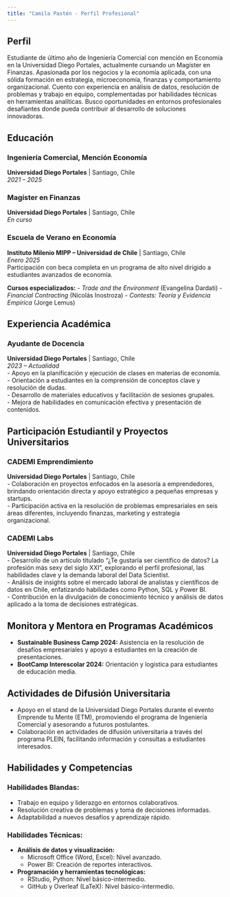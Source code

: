 ```yaml
---
title: "Camila Pastén - Perfil Profesional"
---
```


## Perfil 
Estudiante de último año de Ingeniería Comercial con mención en Economía en la Universidad Diego Portales, actualmente cursando un Magíster en Finanzas. 
Apasionada por los negocios y la economía aplicada, con una sólida formación en estrategia, microeconomía, finanzas y comportamiento organizacional. 
Cuento con experiencia en análisis de datos, resolución de problemas y trabajo en equipo, complementadas por habilidades técnicas en herramientas analíticas. 
Busco oportunidades en entornos profesionales desafiantes donde pueda contribuir al desarrollo de soluciones innovadoras.

## Educación

### Ingeniería Comercial, Mención Economía
**Universidad Diego Portales** | Santiago, Chile  
*2021 – 2025*

### Magíster en Finanzas
**Universidad Diego Portales** | Santiago, Chile  
*En curso*

### Escuela de Verano en Economía
**Instituto Milenio MIPP – Universidad de Chile** | Santiago, Chile  
*Enero 2025*  
Participación con beca completa en un programa de alto nivel dirigido a estudiantes avanzados de economía.

**Cursos especializados:**
- *Trade and the Environment* (Evangelina Dardati)
- *Financial Contracting* (Nicolás Inostroza)
- *Contests: Teoría y Evidencia Empírica* (Jorge Lemus)

## Experiencia Académica

### Ayudante de Docencia
**Universidad Diego Portales** | Santiago, Chile  
*2023 – Actualidad*  
- Apoyo en la planificación y ejecución de clases en materias de economía.  
- Orientación a estudiantes en la comprensión de conceptos clave y resolución de dudas.  
- Desarrollo de materiales educativos y facilitación de sesiones grupales.  
- Mejora de habilidades en comunicación efectiva y presentación de contenidos.

## Participación Estudiantil y Proyectos Universitarios

### CADEMI Emprendimiento
**Universidad Diego Portales** | Santiago, Chile  
- Colaboración en proyectos enfocados en la asesoría a emprendedores, brindando orientación directa y apoyo estratégico a pequeñas empresas y startups.  
- Participación activa en la resolución de problemas empresariales en seis áreas diferentes, incluyendo finanzas, marketing y estrategia organizacional.

### CADEMI Labs
**Universidad Diego Portales** | Santiago, Chile  
- Desarrollo de un artículo titulado "¿Te gustaría ser científico de datos? La profesión más sexy del siglo XXI", explorando el perfil profesional, las habilidades clave y la demanda laboral del Data Scientist.  
- Análisis de insights sobre el mercado laboral de analistas y científicos de datos en Chile, enfatizando habilidades como Python, SQL y Power BI.  
- Contribución en la divulgación de conocimiento técnico y análisis de datos aplicado a la toma de decisiones estratégicas.

## Monitora y Mentora en Programas Académicos
- **Sustainable Business Camp 2024:** Asistencia en la resolución de desafíos empresariales y apoyo a estudiantes en la creación de presentaciones.  
- **BootCamp Interescolar 2024:** Orientación y logística para estudiantes de educación media.

## Actividades de Difusión Universitaria
- Apoyo en el stand de la Universidad Diego Portales durante el evento Emprende tu Mente (ETM), promoviendo el programa de Ingeniería Comercial y asesorando a futuros postulantes.  
- Colaboración en actividades de difusión universitaria a través del programa PLEIN, facilitando información y consultas a estudiantes interesados.

## Habilidades y Competencias

### Habilidades Blandas:
- Trabajo en equipo y liderazgo en entornos colaborativos.  
- Resolución creativa de problemas y toma de decisiones informadas.  
- Adaptabilidad a nuevos desafíos y aprendizaje rápido.

### Habilidades Técnicas:
- **Análisis de datos y visualización:**
  - Microsoft Office (Word, Excel): Nivel avanzado.  
  - Power BI: Creación de reportes interactivos.

- **Programación y herramientas tecnológicas:**
  - RStudio, Python: Nivel básico-intermedio.  
  - GitHub y Overleaf (LaTeX): Nivel básico-intermedio.

